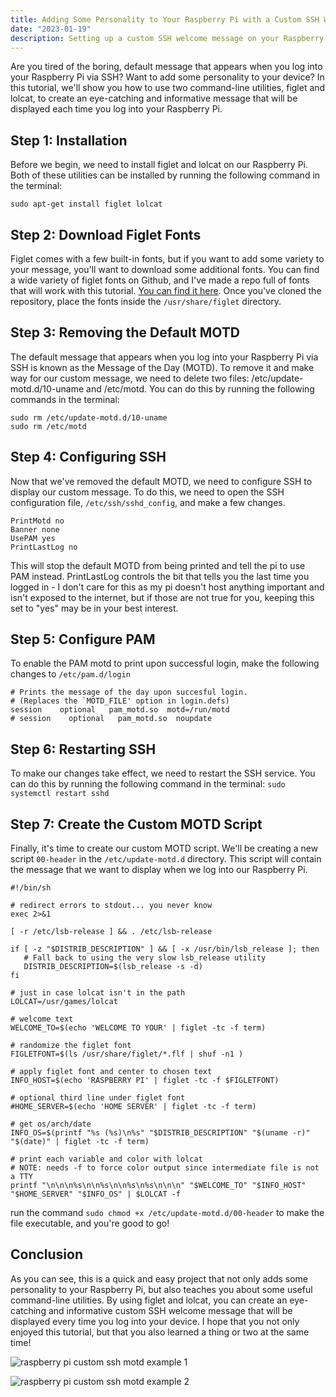 ```yaml
---
title: Adding Some Personality to Your Raspberry Pi with a Custom SSH Welcome Message
date: "2023-01-19"
description: Setting up a custom SSH welcome message on your Raspberry Pi can be a fun way to add a personal touch to your device. In this tutorial, we will use two command-line utilities, figlet and lolcat, to create an attractive and informative message that will be displayed when you log in to your Raspberry Pi via SSH.
---
```


Are you tired of the boring, default message that appears when you log into your Raspberry Pi via SSH? Want to add some personality to your device? In this tutorial, we'll show you how to use two command-line utilities, figlet and lolcat, to create an eye-catching and informative message that will be displayed each time you log into your Raspberry Pi.

## Step 1: Installation

Before we begin, we need to install figlet and lolcat on our Raspberry Pi. Both of these utilities can be installed by running the following command in the terminal:

```sh:terminal
sudo apt-get install figlet lolcat
```

## Step 2: Download Figlet Fonts

Figlet comes with a few built-in fonts, but if you want to add some variety to your message, you'll want to download some additional fonts. You can find a wide variety of figlet fonts on Github, and I've made a repo full of fonts that will work with this tutorial. [You can find it here](https://github.com/Cody-Cooper/figlet-fonts). Once you've cloned the repository, place the fonts inside the `/usr/share/figlet` directory.

## Step 3: Removing the Default MOTD

The default message that appears when you log into your Raspberry Pi via SSH is known as the Message of the Day (MOTD). To remove it and make way for our custom message, we need to delete two files: /etc/update-motd.d/10-uname and /etc/motd. You can do this by running the following commands in the terminal:

```sh:terminal
sudo rm /etc/update-motd.d/10-uname
sudo rm /etc/motd
```

## Step 4: Configuring SSH

Now that we've removed the default MOTD, we need to configure SSH to display our custom message. To do this, we need to open the SSH configuration file, `/etc/ssh/sshd_config`, and make a few changes.

```sh:/etc/ssh/sshd_config
PrintMotd no
Banner none
UsePAM yes
PrintLastLog no
```

This will stop the default MOTD from being printed and tell the pi to use PAM instead. PrintLastLog controls the bit that tells you the last time you logged in - I don't care for this as my pi doesn't host anything important and isn't exposed to the internet, but if those are not true for you, keeping this set to "yes" may be in your best interest.

## Step 5: Configure PAM

To enable the PAM motd to print upon successful login, make the following changes to `/etc/pam.d/login`

```sh:/etc/pam.d/login
# Prints the message of the day upon succesful login.
# (Replaces the `MOTD_FILE' option in login.defs)
session    optional   pam_motd.so  motd=/run/motd
# session    optional   pam_motd.so  noupdate
```

## Step 6: Restarting SSH

To make our changes take effect, we need to restart the SSH service. You can do this by running the following command in the terminal:
`sudo systemctl restart sshd`

## Step 7: Create the Custom MOTD Script

Finally, it's time to create our custom MOTD script. We'll be creating a new script `00-header` in the `/etc/update-motd.d` directory. This script will contain the message that we want to display when we log into our Raspberry Pi.

```sh:/etc/update-motd.d/00-header
#!/bin/sh

# redirect errors to stdout... you never know
exec 2>&1

[ -r /etc/lsb-release ] && . /etc/lsb-release

if [ -z "$DISTRIB_DESCRIPTION" ] && [ -x /usr/bin/lsb_release ]; then
   # Fall back to using the very slow lsb_release utility
   DISTRIB_DESCRIPTION=$(lsb_release -s -d)
fi

# just in case lolcat isn't in the path
LOLCAT=/usr/games/lolcat

# welcome text
WELCOME_TO=$(echo 'WELCOME TO YOUR' | figlet -tc -f term)

# randomize the figlet font
FIGLETFONT=$(ls /usr/share/figlet/*.flf | shuf -n1 )

# apply figlet font and center to chosen text
INFO_HOST=$(echo 'RASPBERRY PI' | figlet -tc -f $FIGLETFONT)

# optional third line under figlet font
#HOME_SERVER=$(echo 'HOME SERVER' | figlet -tc -f term)

# get os/arch/date
INFO_OS=$(printf "%s (%s)\n%s" "$DISTRIB_DESCRIPTION" "$(uname -r)" "$(date)" | figlet -tc -f term)

# print each variable and color with lolcat
# NOTE: needs -f to force color output since intermediate file is not a TTY
printf "\n\n\n%s\n\n%s\n\n%s\n%s\n\n\n" "$WELCOME_TO" "$INFO_HOST" "$HOME_SERVER" "$INFO_OS" | $LOLCAT -f
```

run the command `sudo chmod +x /etc/update-motd.d/00-header` to make the file executable, and you're good to go!

## Conclusion

As you can see, this is a quick and easy project that not only adds some personality to your Raspberry Pi, but also teaches you about some useful command-line utilities. By using figlet and lolcat, you can create an eye-catching and informative custom SSH welcome message that will be displayed every time you log into your device. I hope that you not only enjoyed this tutorial, but that you also learned a thing or two at the same time!

![raspberry pi custom ssh motd example 1](https://i.imgur.com/Oz1NV45.png)

![raspberry pi custom ssh motd example 2](https://i.imgur.com/JwCCkNG.png)
